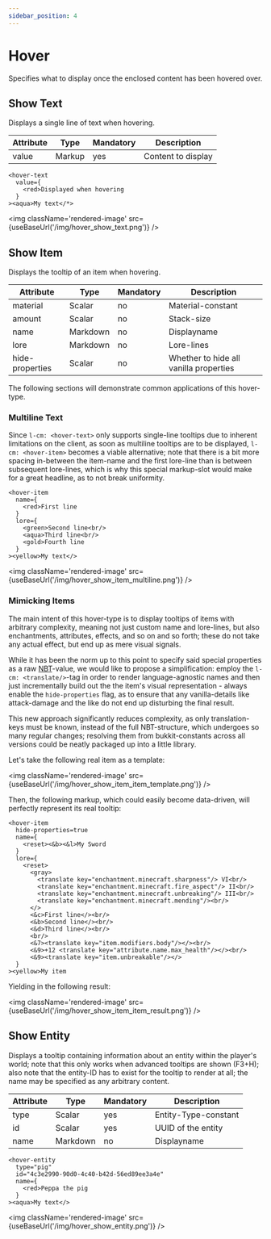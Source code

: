 ```yaml
---
sidebar_position: 4
---
```



# Hover

Specifies what to display once the enclosed content has been hovered over.

## Show Text

Displays a single line of text when hovering.

| Attribute | Type   | Mandatory | Description        |
|-----------|--------|-----------|--------------------|
| value     | Markup | yes       | Content to display |

```component-markup
<hover-text
  value={
    <red>Displayed when hovering
  }
><aqua>My text</*>
```

<img className='rendered-image' src={useBaseUrl('/img/hover_show_text.png')} />

## Show Item

Displays the tooltip of an item when hovering.

| Attribute       | Type     | Mandatory | Description                            |
|-----------------|----------|-----------|----------------------------------------|
| material        | Scalar   | no        | Material-constant                      |
| amount          | Scalar   | no        | Stack-size                             |
| name            | Markdown | no        | Displayname                            |
| lore            | Markdown | no        | Lore-lines                             |
| hide-properties | Scalar   | no        | Whether to hide all vanilla properties |

The following sections will demonstrate common applications of this hover-type.

### Multiline Text

Since `l-cm: <hover-text>` only supports single-line tooltips due to inherent limitations on the client,
as soon as multiline tooltips are to be displayed, `l-cm: <hover-item>` becomes a viable alternative; note
that there is a bit more spacing in-between the item-name and the first lore-line than is between subsequent
lore-lines, which is why this special markup-slot would make for a great headline, as to not break uniformity.

```component-markup
<hover-item
  name={
    <red>First line
  }
  lore={
    <green>Second line<br/>
    <aqua>Third line<br/>
    <gold>Fourth line
  }
><yellow>My text</>
```

<img className='rendered-image' src={useBaseUrl('/img/hover_show_item_multiline.png')} />

### Mimicking Items

The main intent of this hover-type is to display tooltips of items with arbitrary complexity, meaning not
just custom name and lore-lines, but also enchantments, attributes, effects, and so on and so forth; these
do not take any actual effect, but end up as mere visual signals.

While it has been the norm up to this point
to specify said special properties as a raw [NBT](https://minecraft.fandom.com/wiki/NBT_format)-value, we
would like to propose a simplification: employ the `l-cm: <translate/>`-tag in order to render language-agnostic
names and then just incrementally build out the the item's visual representation - always enable the
`hide-properties` flag, as to ensure that any vanilla-details like attack-damage and the like do not end
up disturbing the final result.

This new approach significantly reduces complexity, as only translation-keys must be known, instead of
the full NBT-structure, which undergoes so many regular changes; resolving them from bukkit-constants across
all versions could be neatly packaged up into a little library.

Let's take the following real item as a template:

<img className='rendered-image' src={useBaseUrl('/img/hover_show_item_item_template.png')} />

Then, the following markup, which could easily become data-driven, will perfectly represent its real tooltip:

```component-markup
<hover-item
  hide-properties=true
  name={
    <reset><&b><&l>My Sword
  }
  lore={
    <reset>
      <gray>
        <translate key="enchantment.minecraft.sharpness"/> VI<br/>
        <translate key="enchantment.minecraft.fire_aspect"/> II<br/>
        <translate key="enchantment.minecraft.unbreaking"/> III<br/>
        <translate key="enchantment.minecraft.mending"/><br/>
      </>
      <&c>First line</><br/>
      <&b>Second line</><br/>
      <&d>Third line</><br/>
      <br/>
      <&7><translate key="item.modifiers.body"/></><br/>
      <&9>+12 <translate key="attribute.name.max_health"/></><br/>
      <&9><translate key="item.unbreakable"/></>
  }
><yellow>My item
```

Yielding in the following result:

<img className='rendered-image' src={useBaseUrl('/img/hover_show_item_item_result.png')} />

## Show Entity

Displays a tooltip containing information about an entity within the player's world; note that this only works when advanced tooltips are shown (F3+H); also note that the entity-ID has to exist for the tooltip to render at all; the name may be specified as any arbitrary content.

| Attribute | Type     | Mandatory | Description          |
|-----------|----------|-----------|----------------------|
| type      | Scalar   | yes       | Entity-Type-constant |
| id        | Scalar   | yes       | UUID of the entity   |
| name      | Markdown | no        | Displayname          |

```component-markup
<hover-entity
  type="pig"
  id="4c3e2990-90d0-4c40-b42d-56ed89ee3a4e"
  name={
    <red>Peppa the pig
  }
><aqua>My text</>
```

<img className='rendered-image' src={useBaseUrl('/img/hover_show_entity.png')} />